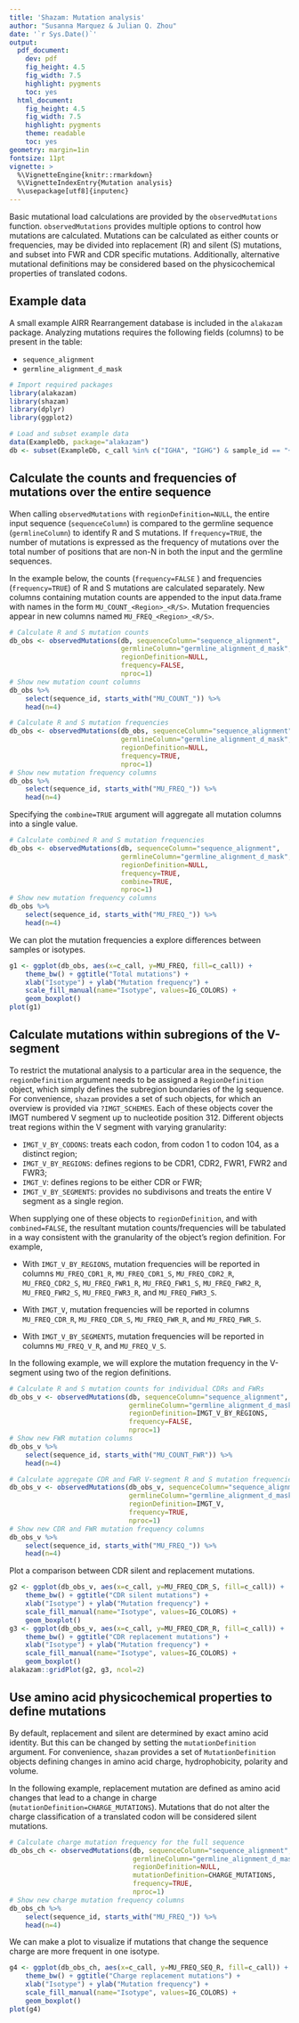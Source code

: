```yaml
---
title: 'Shazam: Mutation analysis'
author: "Susanna Marquez & Julian Q. Zhou"
date: '`r Sys.Date()`'
output:
  pdf_document:
    dev: pdf
    fig_height: 4.5
    fig_width: 7.5
    highlight: pygments
    toc: yes
  html_document:
    fig_height: 4.5
    fig_width: 7.5
    highlight: pygments
    theme: readable
    toc: yes
geometry: margin=1in
fontsize: 11pt
vignette: >
  %\VignetteEngine{knitr::rmarkdown} 
  %\VignetteIndexEntry{Mutation analysis} 
  %\usepackage[utf8]{inputenc}
---
```


Basic mutational load calculations are provided by the `observedMutations` function. 
`observedMutations` provides multiple options to control how mutations are calculated.
Mutations can be calculated as either counts or frequencies, may be divided into 
replacement (R) and silent (S) mutations, and subset into FWR and CDR specific mutations.
Additionally, alternative mutational definitions may be considered based on the 
physicochemical properties of translated codons.

## Example data

A small example AIRR Rearrangement database is included in the `alakazam` package. 
Analyzing mutations requires the following fields (columns) to 
be present in the table: 

* `sequence_alignment`
* `germline_alignment_d_mask`

```r
# Import required packages
library(alakazam)
library(shazam)
library(dplyr)
library(ggplot2)

# Load and subset example data
data(ExampleDb, package="alakazam")
db <- subset(ExampleDb, c_call %in% c("IGHA", "IGHG") & sample_id == "+7d")
```

## Calculate the counts and frequencies of mutations over the entire sequence

When calling `observedMutations` with `regionDefinition=NULL`, the entire input sequence 
(`sequenceColumn`) is compared to the germline sequence (`germlineColumn`) to identify R and S mutations. 
If `frequency=TRUE`, the number of mutations is expressed as the frequency of mutations 
over the total number of positions that are non-N in both the input and the germline sequences. 

In the example below, the counts (`frequency=FALSE` ) and frequencies (`frequency=TRUE`) of 
R and S mutations are calculated separately. New columns containing mutation counts are 
appended to the input data.frame with names in the form `MU_COUNT_<Region>_<R/S>`. 
Mutation frequencies appear in new columns named `MU_FREQ_<Region>_<R/S>`.

```r
# Calculate R and S mutation counts
db_obs <- observedMutations(db, sequenceColumn="sequence_alignment",
                            germlineColumn="germline_alignment_d_mask",
                            regionDefinition=NULL,
                            frequency=FALSE, 
                            nproc=1)
# Show new mutation count columns
db_obs %>% 
    select(sequence_id, starts_with("MU_COUNT_")) %>%
    head(n=4)

# Calculate R and S mutation frequencies
db_obs <- observedMutations(db_obs, sequenceColumn="sequence_alignment",
                            germlineColumn="germline_alignment_d_mask",
                            regionDefinition=NULL,
                            frequency=TRUE, 
                            nproc=1)
# Show new mutation frequency columns
db_obs %>% 
    select(sequence_id, starts_with("MU_FREQ_")) %>%
    head(n=4)
```

Specifying the `combine=TRUE` argument will aggregate all mutation 
columns into a single value.

```r
# Calculate combined R and S mutation frequencies
db_obs <- observedMutations(db, sequenceColumn="sequence_alignment",
                            germlineColumn="germline_alignment_d_mask",
                            regionDefinition=NULL,
                            frequency=TRUE, 
                            combine=TRUE,
                            nproc=1)
# Show new mutation frequency columns
db_obs %>% 
    select(sequence_id, starts_with("MU_FREQ_")) %>%
    head(n=4)
```

We can plot the mutation frequencies a explore differences between samples or isotypes.

```r
g1 <- ggplot(db_obs, aes(x=c_call, y=MU_FREQ, fill=c_call)) +
    theme_bw() + ggtitle("Total mutations") +
    xlab("Isotype") + ylab("Mutation frequency") +
    scale_fill_manual(name="Isotype", values=IG_COLORS) +
    geom_boxplot()
plot(g1)
```

## Calculate mutations within subregions of the V-segment

To restrict the mutational analysis to a particular area in the sequence, the `regionDefinition`
argument needs to be assigned a `RegionDefinition` object, which simply defines the subregion 
boundaries of the Ig sequence. For convenience, `shazam` provides a set of such objects, for which an overview is provided via `?IMGT_SCHEMES`. Each of these objects cover the IMGT numbered V segment up to nucleotide position 312. Different objects treat regions within the V segment with varying granularity:

* `IMGT_V_BY_CODONS`: treats each codon, from codon 1 to codon 104, as a distinct region;
* `IMGT_V_BY_REGIONS`: defines regions to be CDR1, CDR2, FWR1, FWR2 and FWR3;
* `IMGT_V`: defines regions to be either CDR or FWR;
* `IMGT_V_BY_SEGMENTS`: provides no subdivisons and treats the entire V segment as a single region.

When supplying one of these objects to `regionDefinition`, and with `combined=FALSE`, the resultant mutation counts/frequencies will be tabulated in a way consistent with the granularity of the object's region definition. For example, 

* With `IMGT_V_BY_REGIONS`, mutation frequencies will be reported in columns `MU_FREQ_CDR1_R`, `MU_FREQ_CDR1_S`, `MU_FREQ_CDR2_R`, `MU_FREQ_CDR2_S`, `MU_FREQ_FWR1_R`, `MU_FREQ_FWR1_S`, `MU_FREQ_FWR2_R`, `MU_FREQ_FWR2_S`, `MU_FREQ_FWR3_R`, and `MU_FREQ_FWR3_S`.

* With `IMGT_V`, mutation frequencies will be reported in columns `MU_FREQ_CDR_R`, `MU_FREQ_CDR_S`, `MU_FREQ_FWR_R`, and `MU_FREQ_FWR_S`.

* With `IMGT_V_BY_SEGMENTS`, mutation frequencies will be reported in columns `MU_FREQ_V_R`, and `MU_FREQ_V_S`.

In the following example, we will explore the mutation frequency in the V-segment using two of the region definitions.

```r
# Calculate R and S mutation counts for individual CDRs and FWRs
db_obs_v <- observedMutations(db, sequenceColumn="sequence_alignment",
                              germlineColumn="germline_alignment_d_mask",
                              regionDefinition=IMGT_V_BY_REGIONS,
                              frequency=FALSE, 
                              nproc=1)
# Show new FWR mutation columns
db_obs_v %>% 
    select(sequence_id, starts_with("MU_COUNT_FWR")) %>%
    head(n=4)

# Calculate aggregate CDR and FWR V-segment R and S mutation frequencies
db_obs_v <- observedMutations(db_obs_v, sequenceColumn="sequence_alignment",
                              germlineColumn="germline_alignment_d_mask",
                              regionDefinition=IMGT_V,
                              frequency=TRUE, 
                              nproc=1)
# Show new CDR and FWR mutation frequency columns
db_obs_v %>% 
    select(sequence_id, starts_with("MU_FREQ_")) %>%
    head(n=4)
```

Plot a comparison between CDR silent and replacement mutations.

```r
g2 <- ggplot(db_obs_v, aes(x=c_call, y=MU_FREQ_CDR_S, fill=c_call)) +
    theme_bw() + ggtitle("CDR silent mutations") +
    xlab("Isotype") + ylab("Mutation frequency") +
    scale_fill_manual(name="Isotype", values=IG_COLORS) +
    geom_boxplot()
g3 <- ggplot(db_obs_v, aes(x=c_call, y=MU_FREQ_CDR_R, fill=c_call)) +
    theme_bw() + ggtitle("CDR replacement mutations") +
    xlab("Isotype") + ylab("Mutation frequency") +
    scale_fill_manual(name="Isotype", values=IG_COLORS) +
    geom_boxplot()
alakazam::gridPlot(g2, g3, ncol=2)
```


## Use amino acid physicochemical properties to define mutations

By default, replacement and silent are determined by exact amino acid identity. But this can be 
changed by setting the `mutationDefinition` argument. For convenience, `shazam` provides a set 
of `MutationDefinition` objects defining changes in amino acid charge, hydrophobicity, polarity 
and volume.

In the following example, replacement mutation are defined as amino acid changes that lead to a 
change in charge (`mutationDefinition=CHARGE_MUTATIONS`). Mutations that do not alter
the charge classification of a translated codon will be considered silent mutations.

```r
# Calculate charge mutation frequency for the full sequence
db_obs_ch <- observedMutations(db, sequenceColumn="sequence_alignment",
                               germlineColumn="germline_alignment_d_mask",
                               regionDefinition=NULL,
                               mutationDefinition=CHARGE_MUTATIONS,
                               frequency=TRUE, 
                               nproc=1)
# Show new charge mutation frequency columns
db_obs_ch %>% 
    select(sequence_id, starts_with("MU_FREQ_")) %>%
    head(n=4)
```

We can make a plot to visualize if mutations that change the sequence charge are more 
frequent in one isotype.

```r
g4 <- ggplot(db_obs_ch, aes(x=c_call, y=MU_FREQ_SEQ_R, fill=c_call)) +
    theme_bw() + ggtitle("Charge replacement mutations") +
    xlab("Isotype") + ylab("Mutation frequency") +
    scale_fill_manual(name="Isotype", values=IG_COLORS) +
    geom_boxplot()
plot(g4)
```
